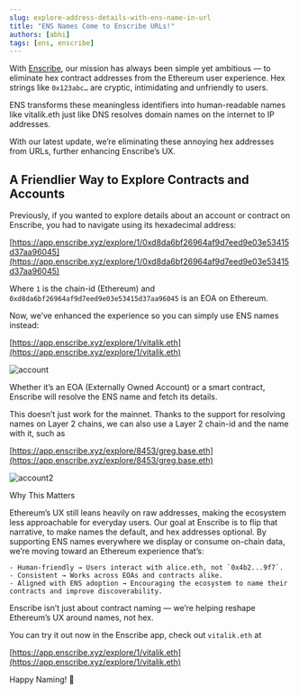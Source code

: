 ```yaml
---
slug: explore-address-details-with-ens-name-in-url
title: "ENS Names Come to Enscribe URLs!"
authors: [abhi]
tags: [ens, enscribe]
---
```


With [Enscribe](https://www.enscribe.xyz), our mission has always been simple yet ambitious — to eliminate hex contract addresses from the Ethereum user experience. Hex strings like `0x123abc…` are cryptic, intimidating and unfriendly to users.

ENS transforms these meaningless identifiers into human-readable names like vitalik.eth just like DNS resolves domain names on the internet to IP addresses.

With our latest update, we’re eliminating these annoying hex addresses from URLs, further enhancing Enscribe’s UX.

## A Friendlier Way to Explore Contracts and Accounts

Previously, if you wanted to explore details about an account or contract on Enscribe, you had to navigate using its hexadecimal address:

[https://app.enscribe.xyz/explore/1/0xd8da6bf26964af9d7eed9e03e53415d37aa96045](https://app.enscribe.xyz/explore/1/0xd8da6bf26964af9d7eed9e03e53415d37aa96045)

Where `1` is the chain-id (Ethereum) and `0xd8da6bf26964af9d7eed9e03e53415d37aa96045` is an EOA on Ethereum.

Now, we’ve enhanced the experience so you can simply use ENS names instead:

[https://app.enscribe.xyz/explore/1/vitalik.eth](https://app.enscribe.xyz/explore/1/vitalik.eth)

![account](account.png)


Whether it’s an EOA (Externally Owned Account) or a smart contract, Enscribe will resolve the ENS name and fetch its details.

This doesn’t just work for the mainnet. Thanks to the support for resolving names on Layer 2 chains, we can also use a Layer 2 chain-id and the name with it, such as

[https://app.enscribe.xyz/explore/8453/greg.base.eth](https://app.enscribe.xyz/explore/8453/greg.base.eth)

![account2](account2.png)

Why This Matters

Ethereum’s UX still leans heavily on raw addresses, making the ecosystem less approachable for everyday users. Our goal at Enscribe is to flip that narrative, to make names the default, and hex addresses optional. By supporting ENS names everywhere we display or consume on-chain data, we’re moving toward an Ethereum experience that’s:

    - Human-friendly → Users interact with alice.eth, not `0x4b2...9f7`.
    - Consistent → Works across EOAs and contracts alike.
    - Aligned with ENS adoption → Encouraging the ecosystem to name their contracts and improve discoverability.

Enscribe isn’t just about contract naming — we’re helping reshape Ethereum’s UX around names, not hex.

You can try it out now in the Enscribe app, check out `vitalik.eth` at

[https://app.enscribe.xyz/explore/1/vitalik.eth](https://app.enscribe.xyz/explore/1/vitalik.eth)


Happy Naming! 🚀